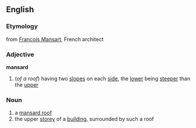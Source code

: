 ==English==
===Etymology===
from [[w:Francois Mansart|Francois Mansart]], French architect
===Adjective===
{{wikipedia}}
'''mansard'''
#(''of a roof'') having two [[slope]]s on each [[side]], the [[lower]] being [[steeper]] than the [[upper]]
===Noun===
# a [[mansard roof]]
# the upper [[storey]] of a [[building]], surrounded by such a roof